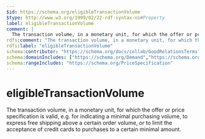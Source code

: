 ```yaml
---
$id: https://schema.org/eligibleTransactionVolume
$type: http://www.w3.org/1999/02/22-rdf-syntax-ns#Property
label: eligibleTransactionVolume
comment: |
  The transaction volume, in a monetary unit, for which the offer or price specification is valid, e.g. for indicating a minimal purchasing volume, to express free shipping above a certain order volume, or to limit the acceptance of credit cards to purchases to a certain minimal amount.
rdfs:comment: "The transaction volume, in a monetary unit, for which the offer or price specification is valid, e.g. for indicating a minimal purchasing volume, to express free shipping above a certain order volume, or to limit the acceptance of credit cards to purchases to a certain minimal amount."
rdfs:label: "eligibleTransactionVolume"
schema:contributor: "https://schema.org/docs/collab/GoodRelationsTerms"
schema:domainIncludes: ["https://schema.org/Demand","https://schema.org/Offer","https://schema.org/PriceSpecification"]
schema:rangeIncludes: "https://schema.org/PriceSpecification"
---
```


# eligibleTransactionVolume

The transaction volume, in a monetary unit, for which the offer or price specification is valid, e.g. for indicating a minimal purchasing volume, to express free shipping above a certain order volume, or to limit the acceptance of credit cards to purchases to a certain minimal amount.

